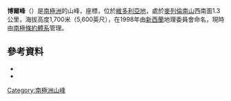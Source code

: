 {{coord|77|34|S|162|47|E|source:GNIS|display=title}}

'''博爾峰'''（{{lang-en|Ball Peak}}）是[[南極洲|南極洲]]的山峰，座標{{coord|77|34|S|162|47|E}}，位於[[維多利亞地|維多利亞地]]，處於[[麥列倫南山|麥列倫南山]]西南面1.3公里，海拔高度1,700米（5,600英尺），在1998年由[[新西蘭|新西蘭]]地理委員會命名，現時由[[南極條約體系|南極條約體系]]管理。

==參考資料==
*{{cite gnis | type = antarid | id = 17628| name = Ball Peak | accessdate = 2011-05-18}}
*{{usgs-gazetteer|id=17628}}

{{DEFAULTSORT:Ball Peak}}
[[Category:南極洲山峰|Category:南極洲山峰]]


{{McMurdoDryValleys-geo-stub}}